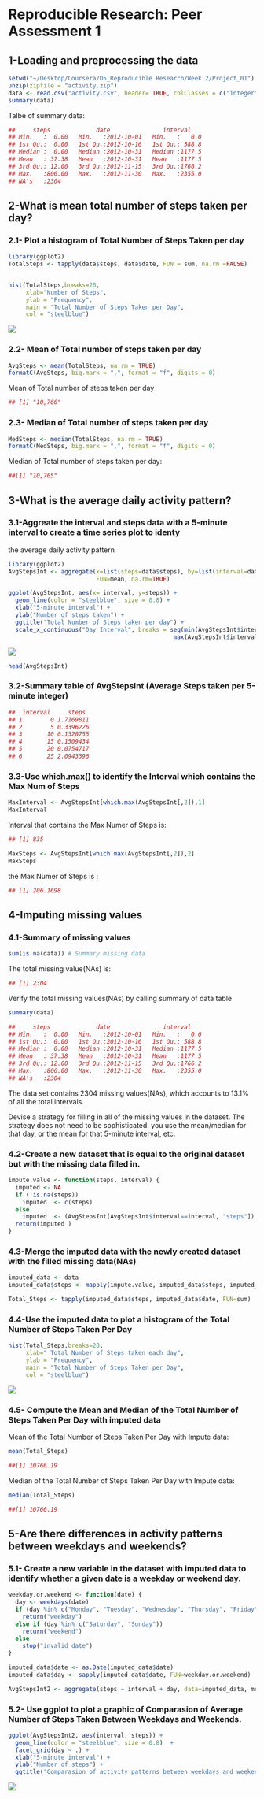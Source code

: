 
# Reproducible Research: Peer Assessment 1

## 1-Loading and preprocessing the data
```r
setwd("~/Desktop/Coursera/D5_Reproducible Research/Week 2/Project_01")
unzip(zipfile = "activity.zip")
data <- read.csv("activity.csv", header= TRUE, colClasses = c("integer", "Date", "integer"))
summary(data)
```

Talbe of summary data:
```r
##     steps             date               interval     
## Min.   :  0.00   Min.   :2012-10-01   Min.   :   0.0  
## 1st Qu.:  0.00   1st Qu.:2012-10-16   1st Qu.: 588.8  
## Median :  0.00   Median :2012-10-31   Median :1177.5  
## Mean   : 37.38   Mean   :2012-10-31   Mean   :1177.5  
## 3rd Qu.: 12.00   3rd Qu.:2012-11-15   3rd Qu.:1766.2  
## Max.   :806.00   Max.   :2012-11-30   Max.   :2355.0  
## NA's   :2304 
```

## 2-What is mean total number of steps taken per day?
### 2.1- Plot a histogram of Total Number of Steps Taken per day
```r
library(ggplot2)
TotalSteps <- tapply(data$steps, data$date, FUN = sum, na.rm =FALSE)


hist(TotalSteps,breaks=20, 
     xlab="Number of Steps",
     ylab = "Frequency",
     main = "Total Number of Steps Taken per Day",
     col = "steelblue")
```

![](Data-Science-Coursera/D5-Reproducible-Research/Peer_Assignment_1/Rplot-01.png) 

### 2.2- Mean of Total number of steps taken per day

```r
AvgSteps <- mean(TotalSteps, na.rm = TRUE)
formatC(AvgSteps, big.mark = ",", format = "f", digits = 0)
```


Mean of Total number of steps taken per day
```r
## [1] "10,766"
```

### 2.3- Median of Total number of steps taken per day
```r
MedSteps <- median(TotalSteps, na.rm = TRUE)
formatC(MedSteps, big.mark = ",", format = "f", digits = 0)
```

Median of Total number of steps taken per day:
```r
##[1] "10,765"
```


## 3-What is the average daily activity pattern?
### 3.1-Aggreate the interval and steps data with a 5-minute interval to create a time series plot to identy
the average daily activity pattern

```r
library(ggplot2)
AvgStepsInt <- aggregate(x=list(steps=data$steps), by=list(interval=data$interval),
                         FUN=mean, na.rm=TRUE)

ggplot(AvgStepsInt, aes(x= interval, y=steps)) +
  geom_line(color = "steelblue", size = 0.8) +
  xlab("5-minute interval") +
  ylab("Number of steps taken") +
  ggtitle("Total Number of Steps taken per day") +
  scale_x_continuous("Day Interval", breaks = seq(min(AvgStepsInt$interval), 
                                               max(AvgStepsInt$interval), 200))
```

![](Data-Science-Coursera/D5-Reproducible-Research/Peer_Assignment_1/Rplot-02.png) 

```r
head(AvgStepsInt)
```


### 3.2-Summary table of AvgStepsInt (Average Steps taken per 5-minute integer)
```r
##  interval     steps
## 1        0 1.7169811
## 2        5 0.3396226
## 3       10 0.1320755
## 4       15 0.1509434
## 5       20 0.0754717
## 6       25 2.0943396
```

### 3.3-Use which.max() to identify  the Interval which contains the Max Num of Steps 
```r
MaxInterval <- AvgStepsInt[which.max(AvgStepsInt[,2]),1]
MaxInterval
```

Interval that contains the Max Numer of Steps is:
```r
## [1] 835
```


```r
MaxSteps <- AvgStepsInt[which.max(AvgStepsInt[,2]),2]
MaxSteps
```

the Max Numer of Steps is :
```r
## [1] 206.1698
```


## 4-Imputing missing values
### 4.1-Summary of missing values
```r
sum(is.na(data)) # Summary missing data
```

The total missing value(NAs) is:
```r
## [1] 2304
```

Verify the total missing values(NAs) by calling summary of data table
```r
summary(data)
```

```r
##     steps             date               interval     
## Min.   :  0.00   Min.   :2012-10-01   Min.   :   0.0  
## 1st Qu.:  0.00   1st Qu.:2012-10-16   1st Qu.: 588.8  
## Median :  0.00   Median :2012-10-31   Median :1177.5  
## Mean   : 37.38   Mean   :2012-10-31   Mean   :1177.5  
## 3rd Qu.: 12.00   3rd Qu.:2012-11-15   3rd Qu.:1766.2  
## Max.   :806.00   Max.   :2012-11-30   Max.   :2355.0  
## NA's   :2304                                      
```

The data set contains 2304 missing values(NAs), which accounts to 13.1% of all the total intervals.

Devise a strategy for filling in all of the missing values in the dataset. 
The strategy does not need to be sophisticated. you use the mean/median for that day, or the mean for that 5-minute interval, etc.

### 4.2-Create a new dataset that is equal to the original dataset but with the missing data filled in.
```r
impute.value <- function(steps, interval) {
  imputed <- NA
  if (!is.na(steps))
    imputed  <- c(steps)
  else
    imputed  <- (AvgStepsInt[AvgStepsInt$interval==interval, "steps"])
  return(imputed )
}
```


### 4.3-Merge the imputed data with the newly created dataset with the filled missing data(NAs)
```r
imputed_data <- data
imputed_data$steps <- mapply(impute.value, imputed_data$steps, imputed_data$interval)

Total_Steps <- tapply(imputed_data$steps, imputed_data$date, FUN=sum)
```


### 4.4-Use the imputed data to plot a histogram of the Total Number of Steps Taken Per Day 
```r
hist(Total_Steps,breaks=20, 
     xlab=" Total Number of Steps taken each day",
     ylab = "Frequency",
     main = "Total Number of Steps Taken per Day",
     col = "steelblue")
```

![](Data-Science-Coursera/D5-Reproducible-Research/Peer_Assignment_1/Rplot-03.png) 

### 4.5- Compute the Mean and Median of the Total Number of Steps Taken Per Day with imputed data
Mean of the Total Number of Steps Taken Per Day with Impute data:
```r
mean(Total_Steps)
```

```r
##[1] 10766.19
```

Median of the Total Number of Steps Taken Per Day with Impute data:
```r
median(Total_Steps)
```

```r
##[1] 10766.19
```

## 5-Are there differences in activity patterns between weekdays and weekends?
### 5.1- Create a new variable in the dataset with imputed data to identify whether a given date is a weekday or weekend day.
```r
weekday.or.weekend <- function(date) {
  day <- weekdays(date)
  if (day %in% c("Monday", "Tuesday", "Wednesday", "Thursday", "Friday"))
    return("weekday")
  else if (day %in% c("Saturday", "Sunday"))
    return("weekend")
  else
    stop("invalid date")
}
```

```r
imputed_data$date <- as.Date(imputed_data$date)
imputed_data$day <- sapply(imputed_data$date, FUN=weekday.or.weekend)
```

```r
AvgStepsInt2 <- aggregate(steps ~ interval + day, data=imputed_data, mean)
```

### 5.2- Use ggplot to plot a graphic of Comparasion of Average Number of Steps Taken Between Weekdays and Weekends.
```r
ggplot(AvgStepsInt2, aes(interval, steps)) + 
  geom_line(color = "steelblue", size = 0.8)  + 
  facet_grid(day ~ .) +
  xlab("5-minute interval") + 
  ylab("Number of steps") +
  ggtitle("Comparasion of activity patterns between weekdays and weekends")
```

![](Data-Science-Coursera/D5-Reproducible-Research/Peer_Assignment_1/Rplot-04.png) 